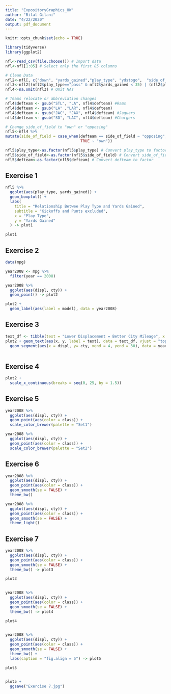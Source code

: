 ---
title: "ExpositoryGraphics_HW"
author: "Bilal Gilani"
date: "4/22/2020"
output: pdf_document
---

```{r setup, include=FALSE}
knitr::opts_chunk$set(echo = TRUE)
```

```{r, include=FALSE}
library(tidyverse)
library(ggplot2)

nfl<-read_csv(file.choose()) # Import data
nfl<-nfl[1:85] # Select only the first 85 columns

# Clean Data
nfl2<-nfl[, c("down", "yards_gained","play_type", "ydstogo",  "side_of_field", "defteam")] # Select only these columns
nfl3<-nfl2[(nfl2$play_type=="pass" & nfl2$yards_gained < 35) | (nfl2$play_type=="run" & nfl2$yards_gained < 15), ] # Remove "explosive" plays
nfl4<-na.omit(nfl3) # Omit NAs

# Teams relocate or abbreviation changes
nfl4$defteam <- gsub("STL", "LA", nfl4$defteam) #Rams 
nfl4$defteam <- gsub("LA" ,"LAR", nfl4$defteam)
nfl4$defteam <- gsub("JAC", "JAX", nfl4$defteam) #Jaguars
nfl4$defteam <- gsub("SD", "LAC", nfl4$defteam) #Chargers

# Change side_of_field to "own" or "opposing"
nfl5<-nfl4 %>%
mutate(side_of_field = case_when(defteam == side_of_field ~ "opposing",
                                 TRUE ~ "own"))

nfl5$play_type<-as.factor(nfl5$play_type) # Convert play_type to factor
nfl5$side_of_field<-as.factor(nfl5$side_of_field) # Convert side_of_field to factor
nfl5$defteam<-as.factor(nfl5$defteam) # Convert defteam to factor

```

## Exercise 1

```{r}
nfl5 %>% 
  ggplot(aes(play_type, yards_gained)) +
  geom_boxplot() +
  labs(
    title = "Relationship Betwee Play Type and Yards Gained",
    subtitle = "Kickoffs and Punts excluded",
    x = "Play Type",
    y = "Yards Gained"
  ) -> plot1

plot1


```

## Exercise 2
```{r}
data(mpg)

year2008 <- mpg %>%
  filter(year == 2008)

year2008 %>%
  ggplot(aes(displ, cty)) +
  geom_point() -> plot2

plot2 +
  geom_label(aes(label = model), data = year2008)

```




## Exercise 3

```{r}
text_df <- tibble(text = "Lower Displacement = Better City Mileage", x = Inf, y = Inf)
plot2 + geom_text(aes(x, y, label = text), data = text_df, vjust = "top", hjust = "right") +
  geom_segment(aes(x = displ, y= cty, xend = 4, yend = 30), data = year2008)
  

```

## Exercise 4

```{r}
plot2 +
  scale_x_continuous(breaks = seq(0, 25, by = 1.5))

```

## Exercise 5

```{r}
year2008 %>%
  ggplot(aes(displ, cty)) +
  geom_point(aes(color = class)) +
  scale_color_brewer(palette = "Set1")

year2008 %>%
  ggplot(aes(displ, cty)) +
  geom_point(aes(color = class)) +
  scale_color_brewer(palette = "Set2")

```

## Exercise 6
```{r}
year2008 %>%
  ggplot(aes(displ, cty)) +
  geom_point(aes(color = class)) +
  geom_smooth(se = FALSE) +
  theme_bw()

year2008 %>%
  ggplot(aes(displ, cty)) +
  geom_point(aes(color = class)) +
  geom_smooth(se = FALSE) +
  theme_light()

```

## Exercise 7

```{r, fig.width=5}
year2008 %>%
  ggplot(aes(displ, cty)) +
  geom_point(aes(color = class)) +
  geom_smooth(se = FALSE) +
  theme_bw() -> plot3

plot3
  

```
```{r, fig.width=8}
year2008 %>%
  ggplot(aes(displ, cty)) +
  geom_point(aes(color = class)) +
  geom_smooth(se = FALSE) +
  theme_bw() -> plot4

plot4
  

```

```{r, fig.align=5}
year2008 %>%
  ggplot(aes(displ, cty)) +
  geom_point(aes(color = class)) +
  geom_smooth(se = FALSE) +
  theme_bw() +
  labs(caption = "fig.align = 5") -> plot5

plot5
  

```

```{r}
plot5 +
  ggsave("Exercise 7.jpg")


```







